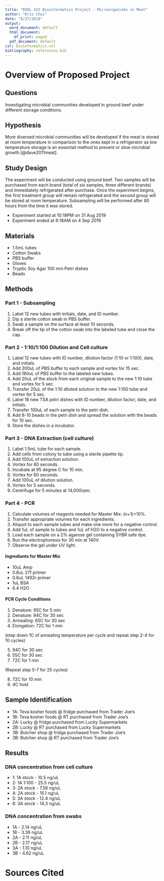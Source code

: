 ```yaml
---
title: "BIOL 422 Bioinformatics Project - Microorganisms in Meat"
author: "Kris Choi"
date: "8/27/2019"
output:
  word_document: default
  html_document:
    df_print: paged
  pdf_document: default
csl: bioinformatics.csl
bibliography: references.bib
---
```


# Overview of Proposed Project

## Questions

Investigating microbial communities developed in ground beef under different storage conditions.

## Hypothesis

More diversed microbial communities will be developed if the meat is stored at room temperature in comparison to the ones kept in a refrigerator as low temperature storage is an essentail method to prevent or slow microbial growth [@dave2011meat].

## Study Design

The experiment will be conducted using ground beef. Two samples will be purchased from each brand (total of six samples, three different brands) and immediately refrigerated after purchase. Once the experiment begins, the first treatment group will remain refrigerated and the second group will be stored at room temperature. Subsampling will be performed after 80 hours from the time it was stored.

* Experiment started at 10:18PM on 31 Aug 2019
* Experiment ended at 6:18AM on 4 Sep 2019

## Materials

* 1.5mL tubes
* Cotton Swabs
* PBS buffer
* Gloves
* Tryptic Soy Agar 100 mm Petri dishes
* Beads

## Methods

### Part 1 - Subsampling

1. Label 12 new tubes with initials, date, and ID number.
2. Dip a sterile cotton swab in PBS buffer.
3. Swab a sample on the surface at least 10 seconds.
4. Break off the tip of the cotton swab into the labeled tube and close the cap.

### Part 2 - 1:10/1:100 Dilution and Cell culture

1. Label 12 new tubes with ID number, dilution factor (1:10 or 1:100), date, and initials.   
2. Add 200uL of PBS buffer to each sample and vortex for 15 sec.
3. Add 180uL of PBS buffer to the labeled new tubes.
4. Add 20uL of the stock from each original sample to the new 1:10 tube and vortex for 5 sec.
5. Transfer 20uL of the 1:10 diluted solution to the new 1:100 tube and vortex for 5 sec.
6. Label 18 new TSA petri dishes with ID number, dilution factor, date, and initials.
7. Transfer 100uL of each sample to the petri dish.
8. Add 8-10 beads in the petri dish and spread the solution with the beads for 10 sec.
9. Store the dishes in a incubator.

### Part 3 - DNA Extraction (cell culture)

1. Label 1.5mL tube for each sample.
2. Add cells from colony to tube using a sterile pipette tip.
3. Add 100uL of extraction solution.
4. Vortex for 60 seconds.
5. Incubate at 95 degree C for 10 min.
6. Vortex for 60 seconds.
7. Add 100uL of dilution solution.
8. Vortex for 5 seconds.
9. Centrifuge for 5 minutes at 14,000rpm.

### Part 4 - PCR

1. Calculate volumes of reagents needed for Master Mix: (n+1)+10%.
2. Transfer appropriate volumes for each ingredients.
3. Aliquot to each sample tubes and make one more for a negative control.
4. Add 1uL of sample to tubes and 1uL of H2O to a negative control.
5. Load each sample on a 2% agarose gel containing SYBR safe dye.
6. Run the electrophoresis for 30 min at 140V.
7. Observe the gel under UV light.

#### Ingrediants for Master Mix

* 10uL Amp
* 0.8uL 27f primer
* 0.8uL 1492r primer
* 1uL BSA
* 6.4 H2O

#### PCR Cycle Conditions

1. Denature: 95C for 5 min
2. Denature: 94C for 30 sec
3. Annealing: 65C for 30 sec
4. Elongation: 72C for 1 min

(step down 1C of annealing temperature per cycle and repeat step 2-4 for 10 cycles)

5. 94C for 30 sec
6. 55C for 30 sec
7. 72C for 1 min

(Repeat step 5-7 for 25 cycles)

8. 72C for 10 min
9. 4C hold

## Sample Identification

* 1A: Teva kosher foods @ fridge purchased from Trader Joe's
* 1B: Teva kosher foods @ RT purchased from Trader Joe's
* 2A: Lucky @ fridge purchased from Lucky Supermarkets
* 2B: Lucky @ RT purchased from Lucky Supermarkets
* 3B: Butcher shop @ fridge purchased from Trader Joe's
* 3B: Butcher shop @ RT purchased from Trader Joe's

## Results

### DNA concentration from cell culture

* 1: 1A stock - 10.5 ng/uL
* 2: 1A 1:100 - 25.5 ng/uL
* 3: 2A stock - 7.56 ng/uL
* 4: 2A stock - 15.1 ng/uL
* 5: 3A stock - 12.4 ng/uL
* 6: 3A stock - 14.3 ng/uL

### DNA concentration from swabs

* 1A - 2.14 ng/uL
* 1B - 3.39 ng/uL
* 2A - 2.11 ng/uL
* 2B - 2.17 ng/uL
* 3A - 1.10 ng/uL
* 3B - 4.62 ng/uL

# Sources Cited





